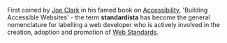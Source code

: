 First coined by [[Joe Clark]] in his famed book on [[Accessibility]],  'Building Accessible Websites' - the term 
'''standardista''' has become the general nomenclature for labelling a web developer 
who is actively involved in the creation, adoption and promotion of [[Web Standards]].